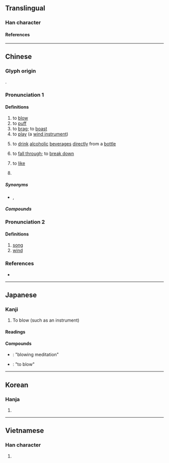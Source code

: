 {{also|欥}}
{{character info}}
==Translingual==

===Han character===
{{Han char|rn=30|rad=口|as=04|sn=7|four=67082|canj=NO|ids=⿰口欠}}

====References====
{{Han ref|kx=0179.130|dkj=03373|dj=0397.070|hdz=10593.030|uh=5439}}

----

==Chinese==
{{zh-forms|alt=𠷕,龡,䶴}}

===Glyph origin===
{{Han etym}}
{{Han compound|ls=ic|口|欠|t1=mouth|t2=blow}}.

===Pronunciation 1===
{{zh-pron
|m=chuī
|dg=чуй1
|c=ceoi1
|h=pfs=chhôi
|j=cui1
|md=chuŏi
|mn=xm,tp,hc,mg,ph:chhe/qz,lk,sx,km,hc:chher/zz,kh,tn,tc,yl:chhoe/chhui
|mn_note=chhe/chher/chhoe - vernacular; chhui - literary
|mn-t=cuê1
|w=1tshr
|mc=1
|oc=1,1
|cat=v
}}

====Definitions====
{{zh-hanzi}}

# to [[blow]]
# to [[puff]]
# to [[brag]]; to [[boast]]
# to [[play]] (a [[wind instrument]])
#: {{zh-x|吹 口琴|to '''play''' the harmonica}}
# {{lb|zh|colloquial}} to [[drink]] [[alcoholic]] [[beverage]]s [[directly]] from a [[bottle]]
# {{lb|zh|colloquial|of a [[plan]]}} to [[fall through]]; {{lb|zh|of [[relationship]]}} to [[break down]]
# {{lb|zh|ACG}} to [[like]]
#: {{zh-x|吹 爆|to '''like''' very much}}
#: {{zh-x|全員 吹|'''someone who likes''' everyone (in the anime)}}
# {{zh-misspelling|催|to [[urge]]}}

=====Synonyms=====
* {{s|to fall through}} {{zh-l|吹臺}}, {{zh-l|告吹}}

=====Compounds=====
{{zh-der|吹簫|吹噓|吹牛|鼓吹|吹功|吹毛求疵|超吹|電吹風|鼓吹樂|吹捧|吹打樂|吹口哨|斬草不除根，春風吹又生|吹打|吹灰之力|吹奏樂器|吹皺一池春水|吹氣球|吹鼓手|吹鬍子|兩部鼓吹|大吹大擂|吹冷風|吹毛索疵|吹灰|吹彈|吹襲|吹雲|吹燈兒|大肆吹噓|吹燈|吹毛求瑕|吹簫吳市|吹毛取瑕|吹奏|吹法螺|吹管|吹拂|吹釉|吹風|噓枯吹生|一風吹|吹指|吹腔|吹糖人兒|一吹一唱|吹牛大王|吹火|吹風機|因風吹火|吹大氣|吹手|吹網|吹擂|吹毛|大吹牛皮|大吹法螺|大吹|吹竹|大力鼓吹|吹呼|吹樂器|吹影鏤塵|吹脣|吹蝕作用|吹風胡哨|吹銃|吹送流|吹起捏塌|吹葭|吹臺|吹糠見米|吹糖|吹箭|吹筒|吹玻璃|吹牛皮|吹氣勝蘭|吹毛毛|吹大炮|吹喇叭|吹啦|吳市吹簫|引風吹火|弦吹|懲羹吹齏|橫吹|清吹|歌吹|日炙風吹|朔吹|風吹草動|順風吹火|風吹雨打|麵杖吹火|雨打風吹|胡吹亂滂|胡吹大氣|自吹自擂|風吹草低|風吹浪打|鼓吹鳴蛙|鼓吹弦|黃門鼓吹|鳳吹|馬上吹|風吹砂|詩腸鼓吹|胡吹亂謅|鬼吹燈|鐃吹|鏤塵吹影|自我吹噓}}

===Pronunciation 2===
{{zh-pron
|m=chuì
|c=ceoi1
|mc=2
|oc=2,2
|cat=n
}}

====Definitions====
{{zh-hanzi}}

# [[song]]
# [[wind]]

===References===
* {{thcwd|2981}}

{{zh-cat|Beginning}}

----

==Japanese==

===Kanji===
{{ja-kanji|grade=c|rs=口04}}

# To blow (such as an instrument)

====Readings====
{{ja-readings
|goon=すい
|kanon=すい
|kun=ふ-く
}}

====Compounds====
* {{ja-r|吹禅|すいぜん}}: "blowing meditation"
* {{ja-r|吹き鳴らす|ふきならす}}: "to blow"

----

==Korean==

===Hanja===
{{ko-hanja|불다|불|취}}

# {{hanja form of|취|to [[blow]]}}

----

==Vietnamese==

===Han character===
{{vi-readings|reading=[[xuy]], [[xi]], [[xơi]], [[xoe]], [[xôi]], [[xuê]], [[xuý]], [[xùi]], [[xì]], [[xỉ]], [[xua]], [[xuề]], [[xuế]], [[xuể]], [[xui]], [[xủi]], [[xuôi]]|rs=口04}}

# {{rfdef|vi|sort=口04}}